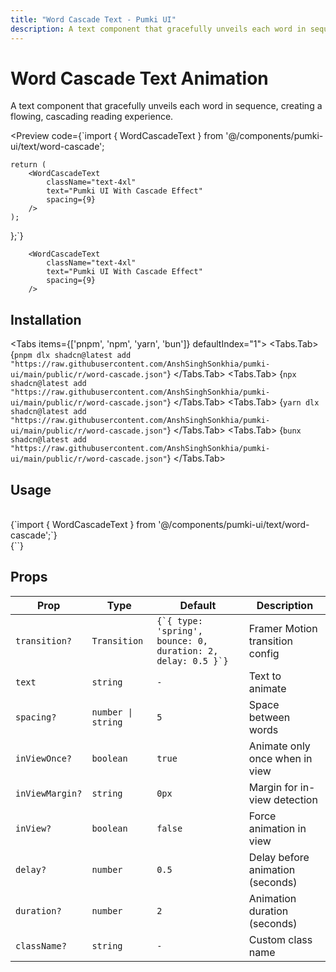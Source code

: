 ```yaml
---
title: "Word Cascade Text - Pumki UI"
description: A text component that gracefully unveils each word in sequence, creating a flowing, cascading reading experience.
---
```



# Word Cascade Text Animation

A text component that gracefully unveils each word in sequence, creating a flowing, cascading reading experience.

<Preview
  code={`import { WordCascadeText } from '@/components/pumki-ui/text/word-cascade';

    return (
        <WordCascadeText
            className="text-4xl"
            text="Pumki UI With Cascade Effect"
            spacing={9}
        />
    );
};`}
>
        <WordCascadeText
            className="text-4xl"
            text="Pumki UI With Cascade Effect"
            spacing={9}
        />

</Preview>

## Installation

<Tabs items={['pnpm', 'npm', 'yarn', 'bun']} defaultIndex="1">
  <Tabs.Tab>
    <CodeBlock language="bash">
      {`pnpm dlx shadcn@latest add "https://raw.githubusercontent.com/AnshSinghSonkhia/pumki-ui/main/public/r/word-cascade.json"`}
    </CodeBlock>
  </Tabs.Tab>
  <Tabs.Tab>
    <CodeBlock language="bash">
      {`npx shadcn@latest add "https://raw.githubusercontent.com/AnshSinghSonkhia/pumki-ui/main/public/r/word-cascade.json"`}
    </CodeBlock>
  </Tabs.Tab>
  <Tabs.Tab>
    <CodeBlock language="bash">
      {`yarn dlx shadcn@latest add "https://raw.githubusercontent.com/AnshSinghSonkhia/pumki-ui/main/public/r/word-cascade.json"`}
    </CodeBlock>
  </Tabs.Tab>
  <Tabs.Tab>
    <CodeBlock language="bash">
      {`bunx shadcn@latest add "https://raw.githubusercontent.com/AnshSinghSonkhia/pumki-ui/main/public/r/word-cascade.json"`}
    </CodeBlock>
  </Tabs.Tab>
</Tabs>

## Usage

<br/>

<CodeBlock language="typescript">
    {`import { WordCascadeText } from '@/components/pumki-ui/text/word-cascade';`}
</CodeBlock>

<br/>

<CodeBlock language="typescript">
    {`<WordCascadeText text="Ansh Singh Sonkhia" />`}
</CodeBlock>


## Props


<PumkiTableStyles />

<PumkiTable>
  <table className="pumki-table">
    <thead>
      <tr>
        <th>Prop</th>
        <th>Type</th>
        <th>Default</th>
        <th>Description</th>
      </tr>
    </thead>
    <tbody>
      <tr>
        <td><code>transition?</code></td>
        <td><code>Transition</code></td>
        <td><code>{`{ type: 'spring', bounce: 0, duration: 2, delay: 0.5 }`}</code></td>
        <td>Framer Motion transition config</td>
      </tr>
      <tr>
        <td><code>text</code></td>
        <td><code>string</code></td>
        <td><code>-</code></td>
        <td>Text to animate</td>
      </tr>
      <tr>
        <td><code>spacing?</code></td>
        <td><code>number | string</code></td>
        <td><code>5</code></td>
        <td>Space between words</td>
      </tr>
      <tr>
        <td><code>inViewOnce?</code></td>
        <td><code>boolean</code></td>
        <td><code>true</code></td>
        <td>Animate only once when in view</td>
      </tr>
      <tr>
        <td><code>inViewMargin?</code></td>
        <td><code>string</code></td>
        <td><code>0px</code></td>
        <td>Margin for in-view detection</td>
      </tr>
      <tr>
        <td><code>inView?</code></td>
        <td><code>boolean</code></td>
        <td><code>false</code></td>
        <td>Force animation in view</td>
      </tr>
      <tr>
        <td><code>delay?</code></td>
        <td><code>number</code></td>
        <td><code>0.5</code></td>
        <td>Delay before animation (seconds)</td>
      </tr>
      <tr>
        <td><code>duration?</code></td>
        <td><code>number</code></td>
        <td><code>2</code></td>
        <td>Animation duration (seconds)</td>
      </tr>
      <tr>
        <td><code>className?</code></td>
        <td><code>string</code></td>
        <td><code>-</code></td>
        <td>Custom class name</td>
      </tr>
    </tbody>
  </table>
</PumkiTable>
